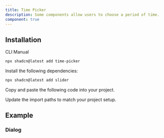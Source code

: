 ```yaml
---
title: Time Picker
description: Some components allow users to choose a period of time.
component: true
---
```


<ComponentPreview
  name="time-picker-container-demo"
  className="[&_.preview>[data-orientation=vertical]]:sm:max-w-[70%]"
  description="Some components allow users to choose a period of time."
/>

## Installation

<CodeTabs>

<TabsList>
  <TabsTrigger value="cli">CLI</TabsTrigger>
  <TabsTrigger value="manual">Manual</TabsTrigger>
</TabsList>
<TabsContent value="cli">

```bash
npx shadcn@latest add time-picker
```

</TabsContent>

<TabsContent value="manual">

<Steps>

<Step>Install the following dependencies:</Step>

```bash
npx shadcn@latest add slider
```

<Step>Copy and paste the following code into your project.</Step>

<ComponentSource name="time-picker" />

<Step>Update the import paths to match your project setup.</Step>

</Steps>

</TabsContent>

</CodeTabs>

## Example

### Dialog

<ComponentPreview
  name="time-picker-with-dialog-demo"
  className="[&_.preview>[data-orientation=vertical]]:sm:max-w-[70%]"
  description="Some components allow users to choose a period of time."
/>
